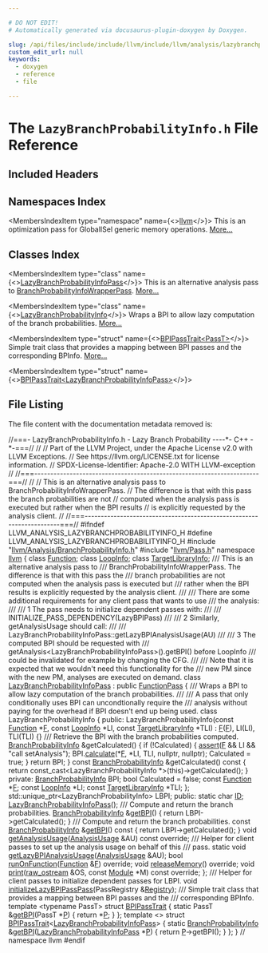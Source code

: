 ```yaml
---

# DO NOT EDIT!
# Automatically generated via docusaurus-plugin-doxygen by Doxygen.

slug: /api/files/include/include/llvm/include/llvm/analysis/lazybranchprobabilityinfo-h
custom_edit_url: null
keywords:
  - doxygen
  - reference
  - file

---
```





# The `LazyBranchProbabilityInfo.h` File Reference

<DoxygenPage pluginConfig={pluginConfig}>



## Included Headers

<IncludesList>
<IncludesListItem
  filePath="llvm/Analysis/BranchProbabilityInfo.h"
  permalink="/docs/api/files/include/include/llvm/include/llvm/analysis/branchprobabilityinfo-h"
  isLocal="true" />
<IncludesListItem
  filePath="llvm/Pass.h"
  permalink="/docs/api/files/include/include/llvm/pass-h"
  isLocal="true" />
</IncludesList>

## Namespaces Index

<MembersIndex>

<MembersIndexItem
  type="namespace"
  name={<><a href="/docs/api/namespaces/llvm">llvm</a></>}>
This is an optimization pass for GlobalISel generic memory operations. <a href="/docs/api/namespaces/llvm/#details">More...</a>
</MembersIndexItem>

</MembersIndex>

## Classes Index

<MembersIndex>

<MembersIndexItem
  type="class"
  name={<><a href="/docs/api/classes/llvm/lazybranchprobabilityinfopass">LazyBranchProbabilityInfoPass</a></>}>
This is an alternative analysis pass to <a href="/docs/api/classes/llvm/branchprobabilityinfowrapperpass">BranchProbabilityInfoWrapperPass</a>. <a href="/docs/api/classes/llvm/lazybranchprobabilityinfopass/#details">More...</a>
</MembersIndexItem>

<MembersIndexItem
  type="class"
  name={<><a href="/docs/api/classes/llvm/lazybranchprobabilityinfopass/lazybranchprobabilityinfo">LazyBranchProbabilityInfo</a></>}>
Wraps a BPI to allow lazy computation of the branch probabilities. <a href="/docs/api/classes/llvm/lazybranchprobabilityinfopass/lazybranchprobabilityinfo/#details">More...</a>
</MembersIndexItem>

<MembersIndexItem
  type="struct"
  name={<><a href="/docs/api/structs/llvm/bpipasstrait">BPIPassTrait&lt;PassT&gt;</a></>}>
Simple trait class that provides a mapping between BPI passes and the corresponding BPInfo. <a href="/docs/api/structs/llvm/bpipasstrait/#details">More...</a>
</MembersIndexItem>

<MembersIndexItem
  type="struct"
  name={<><a href="/docs/api/structs/llvm/bpipasstrait-2b7d566863668619a765c0c12ca15617">BPIPassTrait&lt;LazyBranchProbabilityInfoPass&gt;</a></>}>
</MembersIndexItem>

</MembersIndex>


## File Listing

The file content with the documentation metadata removed is:

<ProgramListing>

<Link id="l00001" /><CodeLine lineNumber="1"><span class="doxyHighlightComment">//===- LazyBranchProbabilityInfo.h - Lazy Branch Probability ----&#42;- C++ -&#42;-===//</span></CodeLine>
<Link id="l00002" /><CodeLine lineNumber="2"><span class="doxyHighlightComment">//</span></CodeLine>
<Link id="l00003" /><CodeLine lineNumber="3"><span class="doxyHighlightComment">// Part of the LLVM Project, under the Apache License v2.0 with LLVM Exceptions.</span></CodeLine>
<Link id="l00004" /><CodeLine lineNumber="4"><span class="doxyHighlightComment">// See https://llvm.org/LICENSE.txt for license information.</span></CodeLine>
<Link id="l00005" /><CodeLine lineNumber="5"><span class="doxyHighlightComment">// SPDX-License-Identifier: Apache-2.0 WITH LLVM-exception</span></CodeLine>
<Link id="l00006" /><CodeLine lineNumber="6"><span class="doxyHighlightComment">//</span></CodeLine>
<Link id="l00007" /><CodeLine lineNumber="7"><span class="doxyHighlightComment">//===----------------------------------------------------------------------===//</span></CodeLine>
<Link id="l00008" /><CodeLine lineNumber="8"><span class="doxyHighlightComment">//</span></CodeLine>
<Link id="l00009" /><CodeLine lineNumber="9"><span class="doxyHighlightComment">// This is an alternative analysis pass to BranchProbabilityInfoWrapperPass.</span></CodeLine>
<Link id="l00010" /><CodeLine lineNumber="10"><span class="doxyHighlightComment">// The difference is that with this pass the branch probabilities are not</span></CodeLine>
<Link id="l00011" /><CodeLine lineNumber="11"><span class="doxyHighlightComment">// computed when the analysis pass is executed but rather when the BPI results</span></CodeLine>
<Link id="l00012" /><CodeLine lineNumber="12"><span class="doxyHighlightComment">// is explicitly requested by the analysis client.</span></CodeLine>
<Link id="l00013" /><CodeLine lineNumber="13"><span class="doxyHighlightComment">//</span></CodeLine>
<Link id="l00014" /><CodeLine lineNumber="14"><span class="doxyHighlightComment">//===----------------------------------------------------------------------===//</span></CodeLine>
<Link id="l00015" /><CodeLine lineNumber="15"></CodeLine>
<Link id="l00016" /><CodeLine lineNumber="16"><span class="doxyHighlightPreprocessor">#ifndef LLVM&#95;ANALYSIS&#95;LAZYBRANCHPROBABILITYINFO&#95;H</span></CodeLine>
<Link id="l00017" /><CodeLine lineNumber="17"><span class="doxyHighlightPreprocessor">#define LLVM&#95;ANALYSIS&#95;LAZYBRANCHPROBABILITYINFO&#95;H</span></CodeLine>
<Link id="l00018" /><CodeLine lineNumber="18"></CodeLine>
<Link id="l00019" /><CodeLine lineNumber="19"><span class="doxyHighlightPreprocessor">#include &quot;<a href="/docs/api/files/include/include/llvm/include/llvm/analysis/branchprobabilityinfo-h">llvm/Analysis/BranchProbabilityInfo.h</a>&quot;</span></CodeLine>
<Link id="l00020" /><CodeLine lineNumber="20"><span class="doxyHighlightPreprocessor">#include &quot;<a href="/docs/api/files/include/include/llvm/pass-h">llvm/Pass.h</a>&quot;</span></CodeLine>
<Link id="l00021" /><CodeLine lineNumber="21"></CodeLine>
<Link id="l00022" /><CodeLine lineNumber="22"><span class="doxyHighlightKeyword">namespace </span><span class="doxyHighlight"><a href="/docs/api/namespaces/llvm">llvm</a> &#123;</span></CodeLine>
<Link id="l00023" /><CodeLine lineNumber="23"><span class="doxyHighlightKeyword">class </span><span class="doxyHighlight"><a href="/docs/api/classes/llvm/function">Function</a>;</span></CodeLine>
<Link id="l00024" /><CodeLine lineNumber="24"><span class="doxyHighlightKeyword">class </span><span class="doxyHighlight"><a href="/docs/api/classes/llvm/loopinfo">LoopInfo</a>;</span></CodeLine>
<Link id="l00025" /><CodeLine lineNumber="25"><span class="doxyHighlightKeyword">class </span><span class="doxyHighlight"><a href="/docs/api/classes/llvm/targetlibraryinfo">TargetLibraryInfo</a>;</span></CodeLine>
<Link id="l00026" /><CodeLine lineNumber="26"></CodeLine>
<Link id="l00027" /><CodeLine lineNumber="27"><span class="doxyHighlightComment">/// This is an alternative analysis pass to</span></CodeLine>
<Link id="l00028" /><CodeLine lineNumber="28"><span class="doxyHighlightComment">/// BranchProbabilityInfoWrapperPass.  The difference is that with this pass the</span></CodeLine>
<Link id="l00029" /><CodeLine lineNumber="29"><span class="doxyHighlightComment">/// branch probabilities are not computed when the analysis pass is executed but</span></CodeLine>
<Link id="l00030" /><CodeLine lineNumber="30"><span class="doxyHighlightComment">/// rather when the BPI results is explicitly requested by the analysis client.</span></CodeLine>
<Link id="l00031" /><CodeLine lineNumber="31"><span class="doxyHighlightComment">///</span></CodeLine>
<Link id="l00032" /><CodeLine lineNumber="32"><span class="doxyHighlightComment">/// There are some additional requirements for any client pass that wants to use</span></CodeLine>
<Link id="l00033" /><CodeLine lineNumber="33"><span class="doxyHighlightComment">/// the analysis:</span></CodeLine>
<Link id="l00034" /><CodeLine lineNumber="34"><span class="doxyHighlightComment">///</span></CodeLine>
<Link id="l00035" /><CodeLine lineNumber="35"><span class="doxyHighlightComment">/// 1 The pass needs to initialize dependent passes with:</span></CodeLine>
<Link id="l00036" /><CodeLine lineNumber="36"><span class="doxyHighlightComment">///</span></CodeLine>
<Link id="l00037" /><CodeLine lineNumber="37"><span class="doxyHighlightComment">///   INITIALIZE&#95;PASS&#95;DEPENDENCY(LazyBPIPass)</span></CodeLine>
<Link id="l00038" /><CodeLine lineNumber="38"><span class="doxyHighlightComment">///</span></CodeLine>
<Link id="l00039" /><CodeLine lineNumber="39"><span class="doxyHighlightComment">/// 2 Similarly, getAnalysisUsage should call:</span></CodeLine>
<Link id="l00040" /><CodeLine lineNumber="40"><span class="doxyHighlightComment">///</span></CodeLine>
<Link id="l00041" /><CodeLine lineNumber="41"><span class="doxyHighlightComment">///   LazyBranchProbabilityInfoPass::getLazyBPIAnalysisUsage(AU)</span></CodeLine>
<Link id="l00042" /><CodeLine lineNumber="42"><span class="doxyHighlightComment">///</span></CodeLine>
<Link id="l00043" /><CodeLine lineNumber="43"><span class="doxyHighlightComment">/// 3 The computed BPI should be requested with</span></CodeLine>
<Link id="l00044" /><CodeLine lineNumber="44"><span class="doxyHighlightComment">///    getAnalysis&lt;LazyBranchProbabilityInfoPass&gt;().getBPI() before LoopInfo</span></CodeLine>
<Link id="l00045" /><CodeLine lineNumber="45"><span class="doxyHighlightComment">///    could be invalidated for example by changing the CFG.</span></CodeLine>
<Link id="l00046" /><CodeLine lineNumber="46"><span class="doxyHighlightComment">///</span></CodeLine>
<Link id="l00047" /><CodeLine lineNumber="47"><span class="doxyHighlightComment">/// Note that it is expected that we wouldn&#39;t need this functionality for the</span></CodeLine>
<Link id="l00048" /><CodeLine lineNumber="48"><span class="doxyHighlightComment">/// new PM since with the new PM, analyses are executed on demand.</span></CodeLine>
<Link id="l00049" /><CodeLine lineNumber="49" lineLink="/docs/api/classes/llvm/lazybranchprobabilityinfopass"><span class="doxyHighlightKeyword">class </span><span class="doxyHighlight"><a href="/docs/api/classes/llvm/lazybranchprobabilityinfopass/#ae535ac0ecc5c9986d1b7561b27ebf125">LazyBranchProbabilityInfoPass</a> : </span><span class="doxyHighlightKeyword">public</span><span class="doxyHighlight"> <a href="/docs/api/classes/llvm/functionpass/#a7691d83e3561f781cae4ce4a01bdfa93">FunctionPass</a> &#123;</span></CodeLine>
<Link id="l00050" /><CodeLine lineNumber="50"></CodeLine>
<Link id="l00051" /><CodeLine lineNumber="51"><span class="doxyHighlightComment">  /// Wraps a BPI to allow lazy computation of the branch probabilities.</span></CodeLine>
<Link id="l00052" /><CodeLine lineNumber="52"><span class="doxyHighlightComment">  ///</span></CodeLine>
<Link id="l00053" /><CodeLine lineNumber="53"><span class="doxyHighlightComment">  /// A pass that only conditionally uses BPI can uncondtionally require the</span></CodeLine>
<Link id="l00054" /><CodeLine lineNumber="54"><span class="doxyHighlightComment">  /// analysis without paying for the overhead if BPI doesn&#39;t end up being used.</span></CodeLine>
<Link id="l00055" /><CodeLine lineNumber="55"><span class="doxyHighlight">  </span><span class="doxyHighlightKeyword">class </span><span class="doxyHighlight">LazyBranchProbabilityInfo &#123;</span></CodeLine>
<Link id="l00056" /><CodeLine lineNumber="56"><span class="doxyHighlight">  </span><span class="doxyHighlightKeyword">public</span><span class="doxyHighlight">:</span></CodeLine>
<Link id="l00057" /><CodeLine lineNumber="57"><span class="doxyHighlight">    LazyBranchProbabilityInfo(</span><span class="doxyHighlightKeyword">const</span><span class="doxyHighlight"> <a href="/docs/api/classes/llvm/function">Function</a> &#42;<a href="/docs/api/files/lib/lib/support/md5-cpp/#a96d73bbd7af15cb1fc38c3f4a3bd82e9">F</a>, </span><span class="doxyHighlightKeyword">const</span><span class="doxyHighlight"> <a href="/docs/api/classes/llvm/loopinfo">LoopInfo</a> &#42;LI,</span></CodeLine>
<Link id="l00058" /><CodeLine lineNumber="58"><span class="doxyHighlight">                              </span><span class="doxyHighlightKeyword">const</span><span class="doxyHighlight"> <a href="/docs/api/classes/llvm/targetlibraryinfo">TargetLibraryInfo</a> &#42;TLI)</span></CodeLine>
<Link id="l00059" /><CodeLine lineNumber="59"><span class="doxyHighlight">        : <a href="/docs/api/files/lib/lib/support/md5-cpp/#a96d73bbd7af15cb1fc38c3f4a3bd82e9">F</a>(<a href="/docs/api/files/lib/lib/support/md5-cpp/#a96d73bbd7af15cb1fc38c3f4a3bd82e9">F</a>), LI(LI), TLI(TLI) &#123;&#125;</span></CodeLine>
<Link id="l00060" /><CodeLine lineNumber="60"></CodeLine>
<Link id="l00061" /><CodeLine lineNumber="61"><span class="doxyHighlightComment">    /// Retrieve the BPI with the branch probabilities computed.</span></CodeLine>
<Link id="l00062" /><CodeLine lineNumber="62"><span class="doxyHighlight">    <a href="/docs/api/classes/llvm/branchprobabilityinfo">BranchProbabilityInfo</a> &amp;getCalculated() &#123;</span></CodeLine>
<Link id="l00063" /><CodeLine lineNumber="63"><span class="doxyHighlight">      </span><span class="doxyHighlightKeywordFlow">if</span><span class="doxyHighlight"> (!Calculated) &#123;</span></CodeLine>
<Link id="l00064" /><CodeLine lineNumber="64"><span class="doxyHighlight">        <a href="/docs/api/files/lib/lib/target/lib/target/amdgpu/silowercontrolflow-cpp/#a4868c5d81c5ccc98c47aeab6244346a0">assert</a>(<a href="/docs/api/files/lib/lib/support/md5-cpp/#a96d73bbd7af15cb1fc38c3f4a3bd82e9">F</a> &amp;&amp; LI &amp;&amp; </span><span class="doxyHighlightStringLiteral">&quot;call setAnalysis&quot;</span><span class="doxyHighlight">);</span></CodeLine>
<Link id="l00065" /><CodeLine lineNumber="65"><span class="doxyHighlight">        BPI.<a href="/docs/api/classes/llvm/branchprobabilityinfo/#a54c3911cf4abbcd272fa99a303823942">calculate</a>(&#42;<a href="/docs/api/files/lib/lib/support/md5-cpp/#a96d73bbd7af15cb1fc38c3f4a3bd82e9">F</a>, &#42;LI, TLI, </span><span class="doxyHighlightKeyword">nullptr</span><span class="doxyHighlight">, </span><span class="doxyHighlightKeyword">nullptr</span><span class="doxyHighlight">);</span></CodeLine>
<Link id="l00066" /><CodeLine lineNumber="66"><span class="doxyHighlight">        Calculated = </span><span class="doxyHighlightKeyword">true</span><span class="doxyHighlight">;</span></CodeLine>
<Link id="l00067" /><CodeLine lineNumber="67"><span class="doxyHighlight">      &#125;</span></CodeLine>
<Link id="l00068" /><CodeLine lineNumber="68"><span class="doxyHighlight">      </span><span class="doxyHighlightKeywordFlow">return</span><span class="doxyHighlight"> BPI;</span></CodeLine>
<Link id="l00069" /><CodeLine lineNumber="69"><span class="doxyHighlight">    &#125;</span></CodeLine>
<Link id="l00070" /><CodeLine lineNumber="70"></CodeLine>
<Link id="l00071" /><CodeLine lineNumber="71"><span class="doxyHighlight">    </span><span class="doxyHighlightKeyword">const</span><span class="doxyHighlight"> <a href="/docs/api/classes/llvm/branchprobabilityinfo">BranchProbabilityInfo</a> &amp;getCalculated()</span><span class="doxyHighlightKeyword"> const </span><span class="doxyHighlight">&#123;</span></CodeLine>
<Link id="l00072" /><CodeLine lineNumber="72"><span class="doxyHighlight">      </span><span class="doxyHighlightKeywordFlow">return</span><span class="doxyHighlight"> </span><span class="doxyHighlightKeyword">const&#95;cast&lt;</span><span class="doxyHighlight">LazyBranchProbabilityInfo &#42;</span><span class="doxyHighlightKeyword">&gt;</span><span class="doxyHighlight">(</span><span class="doxyHighlightKeyword">this</span><span class="doxyHighlight">)-&gt;getCalculated();</span></CodeLine>
<Link id="l00073" /><CodeLine lineNumber="73"><span class="doxyHighlight">    &#125;</span></CodeLine>
<Link id="l00074" /><CodeLine lineNumber="74"></CodeLine>
<Link id="l00075" /><CodeLine lineNumber="75"><span class="doxyHighlight">  </span><span class="doxyHighlightKeyword">private</span><span class="doxyHighlight">:</span></CodeLine>
<Link id="l00076" /><CodeLine lineNumber="76"><span class="doxyHighlight">    <a href="/docs/api/classes/llvm/branchprobabilityinfo">BranchProbabilityInfo</a> BPI;</span></CodeLine>
<Link id="l00077" /><CodeLine lineNumber="77"><span class="doxyHighlight">    </span><span class="doxyHighlightKeywordType">bool</span><span class="doxyHighlight"> Calculated = </span><span class="doxyHighlightKeyword">false</span><span class="doxyHighlight">;</span></CodeLine>
<Link id="l00078" /><CodeLine lineNumber="78"><span class="doxyHighlight">    </span><span class="doxyHighlightKeyword">const</span><span class="doxyHighlight"> <a href="/docs/api/classes/llvm/function">Function</a> &#42;<a href="/docs/api/files/lib/lib/support/md5-cpp/#a96d73bbd7af15cb1fc38c3f4a3bd82e9">F</a>;</span></CodeLine>
<Link id="l00079" /><CodeLine lineNumber="79"><span class="doxyHighlight">    </span><span class="doxyHighlightKeyword">const</span><span class="doxyHighlight"> <a href="/docs/api/classes/llvm/loopinfo">LoopInfo</a> &#42;LI;</span></CodeLine>
<Link id="l00080" /><CodeLine lineNumber="80"><span class="doxyHighlight">    </span><span class="doxyHighlightKeyword">const</span><span class="doxyHighlight"> <a href="/docs/api/classes/llvm/targetlibraryinfo">TargetLibraryInfo</a> &#42;TLI;</span></CodeLine>
<Link id="l00081" /><CodeLine lineNumber="81"><span class="doxyHighlight">  &#125;;</span></CodeLine>
<Link id="l00082" /><CodeLine lineNumber="82"></CodeLine>
<Link id="l00083" /><CodeLine lineNumber="83"><span class="doxyHighlight">  std::unique&#95;ptr&lt;LazyBranchProbabilityInfo&gt; LBPI;</span></CodeLine>
<Link id="l00084" /><CodeLine lineNumber="84"></CodeLine>
<Link id="l00085" /><CodeLine lineNumber="85"><span class="doxyHighlightKeyword">public</span><span class="doxyHighlight">:</span></CodeLine>
<Link id="l00086" /><CodeLine lineNumber="86" lineLink="/docs/api/classes/llvm/lazybranchprobabilityinfopass/#aeb8758681b67654eb3559ebee421886c"><span class="doxyHighlight">  </span><span class="doxyHighlightKeyword">static</span><span class="doxyHighlight"> </span><span class="doxyHighlightKeywordType">char</span><span class="doxyHighlight"> <a href="/docs/api/classes/llvm/lazybranchprobabilityinfopass/#aeb8758681b67654eb3559ebee421886c">ID</a>;</span></CodeLine>
<Link id="l00087" /><CodeLine lineNumber="87"></CodeLine>
<Link id="l00088" /><CodeLine lineNumber="88"><span class="doxyHighlight">  <a href="/docs/api/classes/llvm/lazybranchprobabilityinfopass/#ae535ac0ecc5c9986d1b7561b27ebf125">LazyBranchProbabilityInfoPass</a>();</span></CodeLine>
<Link id="l00089" /><CodeLine lineNumber="89"></CodeLine>
<Link id="l00090" /><CodeLine lineNumber="90"><span class="doxyHighlightComment">  /// Compute and return the branch probabilities.</span></CodeLine>
<Link id="l00091" /><CodeLine lineNumber="91" lineLink="/docs/api/classes/llvm/lazybranchprobabilityinfopass/#ad8ffb2af9040f64131d20ed9b0f4d2a0"><span class="doxyHighlight">  <a href="/docs/api/classes/llvm/branchprobabilityinfo">BranchProbabilityInfo</a> &amp;<a href="/docs/api/classes/llvm/lazybranchprobabilityinfopass/#ad8ffb2af9040f64131d20ed9b0f4d2a0">getBPI</a>() &#123; </span><span class="doxyHighlightKeywordFlow">return</span><span class="doxyHighlight"> LBPI-&gt;getCalculated(); &#125;</span></CodeLine>
<Link id="l00092" /><CodeLine lineNumber="92"></CodeLine>
<Link id="l00093" /><CodeLine lineNumber="93"><span class="doxyHighlightComment">  /// Compute and return the branch probabilities.</span></CodeLine>
<Link id="l00094" /><CodeLine lineNumber="94" lineLink="/docs/api/classes/llvm/lazybranchprobabilityinfopass/#a7999b983d7410fc378355f8d44ad901d"><span class="doxyHighlight">  </span><span class="doxyHighlightKeyword">const</span><span class="doxyHighlight"> <a href="/docs/api/classes/llvm/branchprobabilityinfo">BranchProbabilityInfo</a> &amp;<a href="/docs/api/classes/llvm/lazybranchprobabilityinfopass/#a7999b983d7410fc378355f8d44ad901d">getBPI</a>()</span><span class="doxyHighlightKeyword"> const </span><span class="doxyHighlight">&#123; </span><span class="doxyHighlightKeywordFlow">return</span><span class="doxyHighlight"> LBPI-&gt;getCalculated(); &#125;</span></CodeLine>
<Link id="l00095" /><CodeLine lineNumber="95"></CodeLine>
<Link id="l00096" /><CodeLine lineNumber="96"><span class="doxyHighlight">  </span><span class="doxyHighlightKeywordType">void</span><span class="doxyHighlight"> <a href="/docs/api/classes/llvm/lazybranchprobabilityinfopass/#a3346ab2912dff435990fec3deb0dda4e">getAnalysisUsage</a>(<a href="/docs/api/classes/llvm/analysisusage">AnalysisUsage</a> &amp;AU) </span><span class="doxyHighlightKeyword">const override</span><span class="doxyHighlight">;</span></CodeLine>
<Link id="l00097" /><CodeLine lineNumber="97"></CodeLine>
<Link id="l00098" /><CodeLine lineNumber="98"><span class="doxyHighlightComment">  /// Helper for client passes to set up the analysis usage on behalf of this</span></CodeLine>
<Link id="l00099" /><CodeLine lineNumber="99"><span class="doxyHighlightComment">  /// pass.</span></CodeLine>
<Link id="l00100" /><CodeLine lineNumber="100"><span class="doxyHighlight">  </span><span class="doxyHighlightKeyword">static</span><span class="doxyHighlight"> </span><span class="doxyHighlightKeywordType">void</span><span class="doxyHighlight"> <a href="/docs/api/classes/llvm/lazybranchprobabilityinfopass/#ae5b21e8d080e9e008453b0a52dd865b5">getLazyBPIAnalysisUsage</a>(<a href="/docs/api/classes/llvm/analysisusage">AnalysisUsage</a> &amp;AU);</span></CodeLine>
<Link id="l00101" /><CodeLine lineNumber="101"></CodeLine>
<Link id="l00102" /><CodeLine lineNumber="102"><span class="doxyHighlight">  </span><span class="doxyHighlightKeywordType">bool</span><span class="doxyHighlight"> <a href="/docs/api/classes/llvm/lazybranchprobabilityinfopass/#a42914c7e7a1f7363e421f7ce30673f5d">runOnFunction</a>(<a href="/docs/api/classes/llvm/function">Function</a> &amp;<a href="/docs/api/files/lib/lib/support/md5-cpp/#a96d73bbd7af15cb1fc38c3f4a3bd82e9">F</a>) </span><span class="doxyHighlightKeyword">override</span><span class="doxyHighlight">;</span></CodeLine>
<Link id="l00103" /><CodeLine lineNumber="103"><span class="doxyHighlight">  </span><span class="doxyHighlightKeywordType">void</span><span class="doxyHighlight"> <a href="/docs/api/classes/llvm/lazybranchprobabilityinfopass/#a5f81b97bdafa4f6f60332349c4399fbf">releaseMemory</a>() </span><span class="doxyHighlightKeyword">override</span><span class="doxyHighlight">;</span></CodeLine>
<Link id="l00104" /><CodeLine lineNumber="104"><span class="doxyHighlight">  </span><span class="doxyHighlightKeywordType">void</span><span class="doxyHighlight"> <a href="/docs/api/classes/llvm/lazybranchprobabilityinfopass/#aba648c3533b23cf7ab5ec1420a5c255f">print</a>(<a href="/docs/api/classes/llvm/raw-ostream">raw&#95;ostream</a> &amp;OS, </span><span class="doxyHighlightKeyword">const</span><span class="doxyHighlight"> <a href="/docs/api/classes/llvm/module">Module</a> &#42;M) </span><span class="doxyHighlightKeyword">const override</span><span class="doxyHighlight">;</span></CodeLine>
<Link id="l00105" /><CodeLine lineNumber="105"><span class="doxyHighlight">&#125;;</span></CodeLine>
<Link id="l00106" /><CodeLine lineNumber="106"></CodeLine>
<Link id="l00107" /><CodeLine lineNumber="107"><span class="doxyHighlightComment">/// Helper for client passes to initialize dependent passes for LBPI.</span></CodeLine>
<Link id="l00108" /><CodeLine lineNumber="108"><span class="doxyHighlightKeywordType">void</span><span class="doxyHighlight"> <a href="/docs/api/namespaces/llvm/#a21acd6e20755cf5614f8c014742c5896">initializeLazyBPIPassPass</a>(PassRegistry &amp;<a href="/docs/api/namespaces/llvm/#aca4a25208bf939668b7735da53221107">Registry</a>);</span></CodeLine>
<Link id="l00109" /><CodeLine lineNumber="109"></CodeLine>
<Link id="l00110" /><CodeLine lineNumber="110"><span class="doxyHighlightComment">/// Simple trait class that provides a mapping between BPI passes and the</span></CodeLine>
<Link id="l00111" /><CodeLine lineNumber="111"><span class="doxyHighlightComment">/// corresponding BPInfo.</span></CodeLine>
<Link id="l00112" /><CodeLine lineNumber="112" lineLink="/docs/api/structs/llvm/bpipasstrait"><span class="doxyHighlightKeyword">template</span><span class="doxyHighlight"> &lt;</span><span class="doxyHighlightKeyword">typename</span><span class="doxyHighlight"> PassT&gt; </span><span class="doxyHighlightKeyword">struct </span><span class="doxyHighlight"><a href="/docs/api/structs/llvm/bpipasstrait">BPIPassTrait</a> &#123;</span></CodeLine>
<Link id="l00113" /><CodeLine lineNumber="113" lineLink="/docs/api/structs/llvm/bpipasstrait/#a349652dd7389f87410d06137c76bb06c"><span class="doxyHighlight">  </span><span class="doxyHighlightKeyword">static</span><span class="doxyHighlight"> PassT &amp;<a href="/docs/api/structs/llvm/bpipasstrait/#a349652dd7389f87410d06137c76bb06c">getBPI</a>(PassT &#42;<a href="/docs/api/files/lib/lib/option/option-cpp/#a04665169063c8ca1f2ea96c27fc7c2b2">P</a>) &#123; </span><span class="doxyHighlightKeywordFlow">return</span><span class="doxyHighlight"> &#42;<a href="/docs/api/files/lib/lib/option/option-cpp/#a04665169063c8ca1f2ea96c27fc7c2b2">P</a>; &#125;</span></CodeLine>
<Link id="l00114" /><CodeLine lineNumber="114"><span class="doxyHighlight">&#125;;</span></CodeLine>
<Link id="l00115" /><CodeLine lineNumber="115"></CodeLine>
<Link id="l00116" /><CodeLine lineNumber="116" lineLink="/docs/api/structs/llvm/bpipasstrait-2b7d566863668619a765c0c12ca15617"><span class="doxyHighlightKeyword">template</span><span class="doxyHighlight"> &lt;&gt; </span><span class="doxyHighlightKeyword">struct </span><span class="doxyHighlight"><a href="/docs/api/structs/llvm/bpipasstrait">BPIPassTrait</a>&lt;<a href="/docs/api/classes/llvm/lazybranchprobabilityinfopass">LazyBranchProbabilityInfoPass</a>&gt; &#123;</span></CodeLine>
<Link id="l00117" /><CodeLine lineNumber="117" lineLink="/docs/api/structs/llvm/bpipasstrait-2b7d566863668619a765c0c12ca15617/#abb2b9fece96ddfd4cbb51b14ea94dc0b"><span class="doxyHighlight">  </span><span class="doxyHighlightKeyword">static</span><span class="doxyHighlight"> <a href="/docs/api/classes/llvm/branchprobabilityinfo">BranchProbabilityInfo</a> &amp;<a href="/docs/api/structs/llvm/bpipasstrait-2b7d566863668619a765c0c12ca15617/#abb2b9fece96ddfd4cbb51b14ea94dc0b">getBPI</a>(<a href="/docs/api/classes/llvm/lazybranchprobabilityinfopass">LazyBranchProbabilityInfoPass</a> &#42;<a href="/docs/api/files/lib/lib/option/option-cpp/#a04665169063c8ca1f2ea96c27fc7c2b2">P</a>) &#123;</span></CodeLine>
<Link id="l00118" /><CodeLine lineNumber="118"><span class="doxyHighlight">    </span><span class="doxyHighlightKeywordFlow">return</span><span class="doxyHighlight"> <a href="/docs/api/files/lib/lib/option/option-cpp/#a04665169063c8ca1f2ea96c27fc7c2b2">P</a>-&gt;getBPI();</span></CodeLine>
<Link id="l00119" /><CodeLine lineNumber="119"><span class="doxyHighlight">  &#125;</span></CodeLine>
<Link id="l00120" /><CodeLine lineNumber="120"><span class="doxyHighlight">&#125;;</span></CodeLine>
<Link id="l00121" /><CodeLine lineNumber="121"><span class="doxyHighlight">&#125; </span><span class="doxyHighlightComment">// namespace llvm</span></CodeLine>
<Link id="l00122" /><CodeLine lineNumber="122"><span class="doxyHighlightPreprocessor">#endif</span></CodeLine>

</ProgramListing>


</DoxygenPage>
